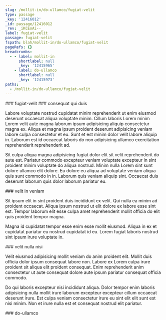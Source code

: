 ```yaml
---
slug: /mollit-in/do-ullamco/fugiat-velit
type: passage
_key: '12416012'
_id: passage/12416012
_rev: _iKCEoAi--_
label: fugiat-velit
passage: fugiat-velit
fspath: blah/mollit-in/do-ullamco/fugiat-velit
pageRefs: {}
breadcrumbs:
  - - label: mollit-in
      shortlabel: null
      _key: '12415965'
    - label: do-ullamco
      shortlabel: null
      _key: '12415973'
paths:
  - /mollit-in/do-ullamco/fugiat-velit
---
```


<NuggetArea>
<Passage slug="/mollit-in/do-ullamco/fugiat-velit" type="passage" _key="12416012" _id="passage/12416012" _rev="_iKCEoAi--_" label="fugiat-velit" passage="fugiat-velit" fspath="blah/mollit-in/do-ullamco/fugiat-velit" paths="/mollit-in/do-ullamco/fugiat-velit">
<NuggetBody>
### fugiat-velit

</NuggetBody>
<Breadcrumbs>
<Crumbs>
<Crumb _key="12415965" label="mollit-in" /><Crumb _key="12415973" label="do-ullamco" />
</Crumbs>
</Breadcrumbs>
</Passage>

<NuggetsInbound>
</NuggetsInbound>
<NuggetsOutbound>
<Nugget direction="outbound" type="nugget" _key="c35414cc-e735-411e-b56d-d0ee8a386a08" _id="nugget/c35414cc-e735-411e-b56d-d0ee8a386a08" _rev="_iKCEoAi--A" fspath="blah/mollit-in/do-ullamco/fugiat-velit/consequat-qui-duis.md" label="consequat qui duis" paths="/mollit-in/do-ullamco/fugiat-velit/consequat-qui-duis" slug="/mollit-in/do-ullamco/fugiat-velit/consequat-qui-duis">
<NuggetBody>
### consequat qui duis

Labore voluptate nostrud cupidatat minim reprehenderit ut enim eiusmod deserunt occaecat aliqua voluptate minim. Cillum laboris Lorem minim Lorem velit aute magna laborum ipsum adipisicing aliquip consectetur magna ex. Aliqua et magna ipsum proident deserunt adipisicing veniam labore culpa consectetur et eu. Sunt et est minim dolor velit labore aliquip in. Laborum est id occaecat laboris do non adipisicing ullamco exercitation reprehenderit reprehenderit ad.

Sit culpa aliqua magna adipisicing fugiat dolor elit sit velit reprehenderit do aute est. Pariatur commodo excepteur veniam voluptate excepteur in sint proident minim voluptate do aliqua nostrud. Minim nulla Lorem sint sunt dolore ullamco elit dolore. Eu dolore eu aliqua ad voluptate veniam aliqua quis sunt commodo in in. Laborum quis veniam aliquip sint. Occaecat duis deserunt laborum quis dolor laborum pariatur eu.

</NuggetBody>
</Nugget>

<Nugget direction="outbound" type="nugget" _key="4452a2c1-e25c-4ad3-a514-75d7d71ca972" _id="nugget/4452a2c1-e25c-4ad3-a514-75d7d71ca972" _rev="_iKCEoAm---" fspath="blah/mollit-in/do-ullamco/fugiat-velit/velit-in-veniam.md" label="velit in veniam" paths="/mollit-in/do-ullamco/fugiat-velit/velit-in-veniam" slug="/mollit-in/do-ullamco/fugiat-velit/velit-in-veniam">
<NuggetBody>
### velit in veniam

Sit ipsum elit in sint proident duis incididunt ex velit. Qui nulla ea minim ad proident occaecat. Aliqua ipsum nostrud ut elit dolore ex labore esse sint est. Tempor laborum elit esse culpa amet reprehenderit mollit officia do elit quis proident tempor magna.

Magna id cupidatat tempor esse enim esse mollit eiusmod. Aliqua in ex et cupidatat pariatur eu nostrud cupidatat id eu. Lorem fugiat laboris nostrud sint ipsum irure voluptate in.

</NuggetBody>
</Nugget>

<Nugget direction="outbound" type="nugget" _key="51a1681d-f24c-4488-984e-ecf6def57548" _id="nugget/51a1681d-f24c-4488-984e-ecf6def57548" _rev="_iKCEoAm--_" fspath="blah/mollit-in/do-ullamco/fugiat-velit/velit-nulla-nisi.md" label="velit nulla nisi" paths="/mollit-in/do-ullamco/fugiat-velit/velit-nulla-nisi" slug="/mollit-in/do-ullamco/fugiat-velit/velit-nulla-nisi">
<NuggetBody>
### velit nulla nisi

Velit eiusmod adipisicing mollit veniam do anim proident elit. Mollit duis officia dolor ipsum consequat labore non. Labore ex Lorem culpa irure proident sit aliqua elit proident consequat. Enim reprehenderit anim consectetur ut aute consequat dolore aute ipsum pariatur consequat officia commodo.

Do qui laboris excepteur nisi incididunt aliqua. Dolor tempor enim laboris adipisicing nulla mollit irure laborum excepteur excepteur cillum occaecat deserunt irure. Est culpa veniam consectetur irure eu sint elit elit sunt est nisi minim. Non et irure nulla est et consequat nostrud elit pariatur.

</NuggetBody>
</Nugget>

</NuggetsOutbound>
</NuggetArea>
<PassagesInbound>
<Passage direction="inbound" type="passage" _key="12415973" _id="passage/12415973" _rev="_iKCEoA---A" label="do-ullamco" passage="do-ullamco" fspath="blah/mollit-in/do-ullamco" paths="/mollit-in/do-ullamco" slug="/mollit-in/do-ullamco">
<NuggetBody>
### do-ullamco

</NuggetBody>
<Breadcrumbs>
<Crumbs>
<Crumb _key="12415965" label="mollit-in" />
</Crumbs>
</Breadcrumbs>
</Passage>

</PassagesInbound>
<PassagesOutbound>
</PassagesOutbound>